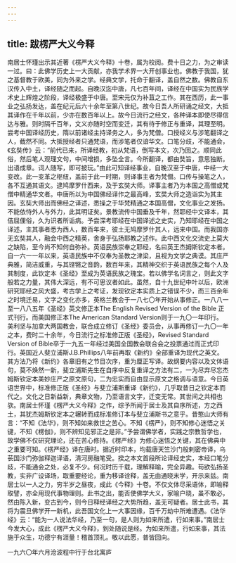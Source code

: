 ```yaml
---
---
---
```

title: 跋楞严大义今释
---




南居士怀瑾出示其近著《楞严大义今释》十卷，属为校阅。费十日之力，为之审读一过。曰：此佛学历史上一大贡献，亦我学术界一大开创事业也。佛教于我国，犹之基督教于欧美，同为外来之学。经典文学，托命于翻译，盖自然之数。佛教自东汉传入中土，译经随之而起。自晚汉迄中唐，凡七百年间，译经在中国实为民族学术史上辉煌之阶段，译经极盛于中唐。至宋元仅为补苴之工作。其在西历，此一事业之弘扬发达，盖在纪元后六十余年至第八世纪。故今日吾人所研诵之经文，大抵其译作在千年以前，少亦在数百年以上。故今日流行之经文，各种译本即使尽得信达与雅。则时隔千百年，文义亦随时空而变迁，其有待于修正与重译，其理至明。尝考中国译经历史，隋以前诸经主持译务之人，多为梵僧。口授经义与涉笔翻译之人，截然不同。大抵授经者只通梵语，而涉笔者仅谙华文。口笔分歧，不能通会，《玄奘传》云：“前代已来，所译经教，初从梵语，倒写本文，次乃回之。顺同此俗，然后笔人观理文句，中间增损，多坠全言。今所翻译，都由奘旨，意思独断。出语成章。词人随写，即可披玩。”由此可知译经事业，自晚汉至于中唐，中经一大变改。此一变革之枢纽，盖前于此一时期，则译事主者为梵僧。口传与操笔之人，各不互通其语文。逮鸠摩罗什西来，及于玄奘大师。译事主者乃为本国之高僧或梵僧中精通华文者。中唐所以为中国佛经译作之最高峰，玄奘大师之造诣实为其主因。玄奘大师出而佛经之译述，悉操之于华梵精通之本国高僧，文化事业之发扬。不能依恃外人与外力，此其明证矣。景教流传中国垂及千年，然耶经中文译本，其佶屈俚俗，久为识者所诟病。予尝深考耶经在中国译述之史实，乃知耶经在中国之译述，主其事者悉为西人，数百年来，彼土无鸠摩罗什其人，远来中国。而我国亦无玄奘其人，融会中西之精英，舍身于弘扬耶教之述作。此中西文化交流史上莫大之缺陷，至今尚不知何自弥补。英语民族崇奉之耶经，名曰英王杰姆斯钦定本者。自一六一一年以来，英语民族中不仅奉为圣教之津梁，且视为文学之典谟。其庄严典雅，简洁威重，与其铿锵之音韵，数百年来，其精神交织于英语民族之每个人及其制度，此钦定本《圣经》至成为英语民族之瑰宝。若以佛学名词言之，则此文字般若之力量，其伟大深远，有不可思议者如此。虽然，自十九世纪中叶以后，欧洲研究耶经之风大盛，考古学上之考证，发现钦定本实质上之错误不少，而三百余年之时境迁易，文字之变化亦多，英格兰教会于一八七〇年开始从事修正。一八八一至一八八五年《圣经》英文修正本The English Revised Version of the Bible 正式刊行。而美国修正本The American Standard Version则于一九〇一年印行。美利坚与加拿大两国教会，联合成立修订《圣经》委员会，从事再修订一九〇一年之本，费时二十余年，今日流行之标准修正版《圣经》，Revised Standard Version of Bible卒于一九五一年经过美国全国教会联合会之投票通过而正式印行。英国近人斐立浦斯J.B.Phillips八年前再取《新约》全部重译为现代之英文。其方法乃将《新约》各章旧有之节目次序，重为厘正写译。故纲要内容以及文体语句，莫不焕然一新，斐立浦斯先生在自序中反复重译之方法有二，一为尽弃尽忘杰姆斯钦定本美妙庄严之原文原句，二为忠实而自由显示原文之格调与语意。今日英语世界中，标准修正版《圣经》与斐立浦斯重译《新约》，几乎取昔日之钦定本而代之。文化之日新益新，典章文物，乃至语言文字，迁变无常。其世间之共相也欤。南居士怀瑾《楞严大义今释》之作，综予所闻于居士及其自序所述，方之西土，其犹杰姆斯钦定本之辗转而成标准修订本与斐立浦斯书之意乎。昔憨山大师有言：“不知《法华》，则不知如来救世之苦心。不知《楞严》，则不知修心迷悟之关键，不知《楞伽》，则不辨知见邪正之是非。”予尝谓佛学者，实践之宗教哲学也，故学佛不仅研究理论，还在苦心修持。《楞严经》为修心迷悟之关键，其在佛典中之重要可知。《楞严经》译在唐时。据近时印本，均载唐天竺沙门般剌密帝译，乌苌国沙门弥伽释迦译语，清河房融笔受。揆之本文首段所论译经史实，本经口笔分歧，不能通会之处，必复不少。何况时历千载，理解释喻，完全异趣。苟欲弘扬圣教，实非广设译场，取重要经论，重为移译诠释，盖无由通晓末学，开示来兹。南居士以一人之力，穷半岁之昼夜，成此《今释》十卷。不仅文体尽采语体，即喻释取譬，亦全用现代事物理则。此书之出，能否使佛学大义，家喻户晓，虽不敢必，然由陈入新，变古到今，则今日释经译经之大势所趋，盖无可疑者。居士此书，其将为震旦佛学开一新机，此吾国文化上一大事因缘，百千万劫中所难遭遇。《法华经》云：“能为一人说法华经，乃至一句，是人则为如来所遣，行如来事。”南居士今发大心，成此《楞严大义今释》，到处随说是经。为如来所遣，行如来事，其法施于众生，功德宁有涯量！稽首顶礼。敬以此愿，普皆回向。

一九六〇年六月沧波程中行于台北寓庐
